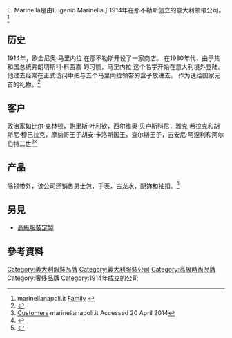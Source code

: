 {{Infobox Company 
| foundation = 1914年
| location = [[那不勒斯|那不勒斯]], [[意大利|意大利]]
| key_people = 欧金尼奥·马里内拉
| industry = [[時尚|時尚]]
| products = 领带、配件
| num_employees = 
| homepage = [http://www.emarinella.com/ www.emarinella.com]
| company_name = E. Marinella {{flagicon|ITA}}
| company_logo = 
| company_type = 
|}}
E. Marinella是由Eugenio Marinella于1914年在那不勒斯创立的意大利领带公司。<ref>marinellanapoli.it [http://www.marinellanapoli.it/en/family.php Family] {{Wayback|url=http://www.marinellanapoli.it/en/family.php |date=20171112082713 }}</ref>
==历史==
1914年，欧金尼奥·马里内拉 在那不勒斯开设了一家商店。 在1980年代，由于共和国总统弗朗切斯科·科西嘉 的习惯，马里内拉 这个名字开始在意大利境外登陆。 他过去经常在正式访问中把与五个马里内拉领带的盒子放进去。 作为送给国家元首的礼物。<ref name=":r22">{{cite web|url=https://www.fashionaut.it/fashion/cravatte-marinella/|title=Cravatte Marinella: storia di uno dei marchi storici Made in Naples|author=fashionaut.it|date=January 14, 2020|language=it|format=|access-date=2021-03-06|archive-date=2021-01-22|archive-url=https://web.archive.org/web/20210122232323/https://www.fashionaut.it/fashion/cravatte-marinella/}}</ref>
==客户==
政治家如比尔·克林顿，鲍里斯·叶利钦，西尔维奥·贝卢斯科尼，雅克·希拉克和胡斯尼·穆巴拉克，摩纳哥王子胡安·卡洛斯国王，查尔斯王子，吉安尼·阿涅利和阿尔伯特二世<ref>[http://www.marinellanapoli.it/en/customers.php Customers] {{Wayback|url=http://www.marinellanapoli.it/en/customers.php |date=20171024071310 }} marinellanapoli.it Accessed 20 April 2014</ref><ref>{{Cite web|url=http://corrieredelmezzogiorno.corriere.it/napoli/notizie/cronaca/2009/20-luglio-2009/cravatta-mubarake-marinella-riapre-negozio--1601586553069.shtml|title=Una cravatta per Mubarak, E. Marinella riapre il negozio|language=it|editor=corrieredelmezzogiorno.corriere.it.|date=2009年7月20日|access-date=2021年3月6日|archive-date=2017年10月20日|archive-url=https://web.archive.org/web/20171020135619/http://corrieredelmezzogiorno.corriere.it/napoli/notizie/cronaca/2009/20-luglio-2009/cravatta-mubarake-marinella-riapre-negozio--1601586553069.shtml}}</ref>
==产品==
除领带外，该公司还销售男士包，手表，古龙水，配饰和袖扣。<ref>{{Cite web
| url = http://www.marinellanapoli.it/en/man-accessories.php
| title = E. MARINELLA - Napoli - Official site
| website = www.marinellanapoli.it
| language = en
| access-date = 2021-03-06
| archive-date = 2017-11-13
| archive-url = https://web.archive.org/web/20171113160756/http://www.marinellanapoli.it/en/man-accessories.php
}}</ref>

==另見==
*[[高級服裝定製|高級服裝定製]]
== 參考資料 ==
{{reflist|2}}

[[Category:義大利服裝品牌|Category:義大利服裝品牌]]
[[Category:義大利服裝公司|Category:義大利服裝公司]]
[[Category:高級時尚品牌|Category:高級時尚品牌]]
[[Category:奢侈品牌|Category:奢侈品牌]]
[[Category:1914年成立的公司|Category:1914年成立的公司]]